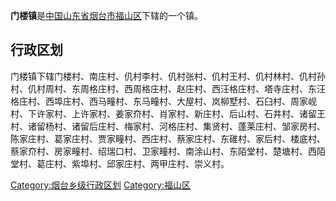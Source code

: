 '''门楼镇'''是[[中华人民共和国|中国]][[山东省|山东省]][[烟台市|烟台市]][[福山区|福山区]]下辖的一个镇。

== 行政区划 ==

门楼镇下辖门楼村、南庄村、仉村李村、仉村张村、仉村王村、仉村林村、仉村孙村、仉村周村、东周格庄村、西周格庄村、赵庄村、西汪格庄村、塔寺庄村、东汪格庄村、西埠庄村、西马疃村、东马疃村、大屋村、岚柳墅村、石臼村、周家岘村、下许家村、上许家村、姜家夼村、肖家村、新庄村、后山村、石井村、诸留王村、诸留杨村、诸留后庄村、梅家村、河格庄村、集贤村、蓬莱庄村、邹家房村、陈家庄村、葛家庄村、贾家疃村、西庄村、蔡家庄村、东碓村、家后村、楼底村、蔡家夼村、房家疃村、绍瑞口村、卫家疃村、南涂山村、东陌堂村、楚塘村、西陌堂村、葛庄村、紫埠村、邱家庄村、两甲庄村、崇义村。

{{山东小作品}}
{{福山区行政区划}}

[[Category:烟台乡级行政区划|Category:烟台乡级行政区划]]
[[Category:福山区|Category:福山区]]